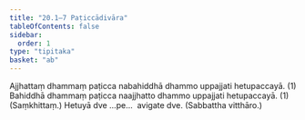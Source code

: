 ```yaml
---
title: "20.1–7 Paṭiccādivāra"
tableOfContents: false
sidebar:
  order: 1
type: "tipitaka"
basket: "ab"
---
```



<DynamicBreadcrumb />

<Division number="48">

<Paragraph number="129">
Ajjhattaṃ dhammaṃ paṭicca nabahiddhā dhammo uppajjati hetupaccayā. (1)
</Paragraph>

<Paragraph number="130">
Bahiddhā dhammaṃ paṭicca naajjhatto dhammo uppajjati hetupaccayā. (1) (Saṃkhittaṃ.)
</Paragraph>

<Paragraph number="131">
Hetuyā dve …pe…  avigate dve. (Sabbattha vitthāro.)
</Paragraph>
</Division>